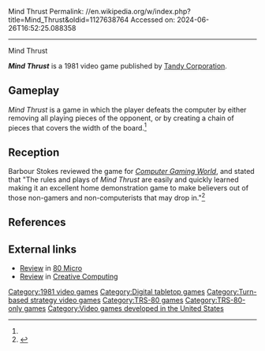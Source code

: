 Mind Thrust
Permalink: //en.wikipedia.org/w/index.php?title=Mind_Thrust&oldid=1127638764
Accessed on: 2024-06-26T16:52:25.088358



------
Mind Thrust
{{short description|1981 video game}}
{{Orphan|date=November 2022}}

{{Infobox video game
| collapsible = 
| state = 
| italic title = 
| title = Mind Thrust
| image = Mind Thurst cover.jpg
| alt = 
| caption = 
| developer = Hayden Microcomputers
| publisher = [[Tandy Corporation]]
| series = 
| engine = 
| platforms = [[TRS-80]]
| released = 1981
| genre = Board game
| modes = 
}}'''''Mind Thrust''''' is a 1981 video game published by [[Tandy Corporation]].

==Gameplay==
''Mind Thrust'' is a game in which the player defeats the computer by either removing all playing pieces of the opponent, or by creating a chain of pieces that covers the width of the board.<ref name="CGW1"/>

==Reception==
Barbour Stokes reviewed the game for ''[[Computer Gaming World]]'', and stated that "The rules and plays of ''Mind Thrust'' are easily and quickly learned making it an excellent home demonstration game to make believers out of those non-gamers and non-computerists that may drop in."<ref name="CGW1">{{cite magazine |last=Stokes |first=Barbour |title=Micro - Reviews |magazine=Computer Gaming World |date=November–December 1981 |volume=1 |issue=1 |pages=30}}</ref>

==References==
{{Reflist}}

==External links==
*[https://archive.org/details/80-microcomputing-magazine-1982-08/page/n55/mode/2up Review] in [[80 Micro]]
*[https://archive.org/details/creativecomputing-1982-06/page/n223/mode/2up Review] in [[Creative Computing]]

[[Category:1981 video games]]
[[Category:Digital tabletop games]]
[[Category:Turn-based strategy video games]]
[[Category:TRS-80 games]]
[[Category:TRS-80-only games]]
[[Category:Video games developed in the United States]]